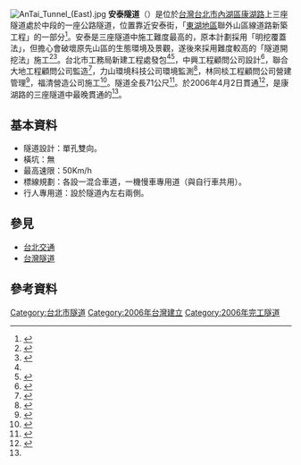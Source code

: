 {{Infobox tunnel
|name         = 安泰隧道
|image        = AnTai Tunnel (West).jpg
|caption      = 安泰隧道西端入口
|location     = {{flagicon|TWN}} [[臺北市|臺北市]]
|coordinates  = {{coord|25|04|41.9|N|121|36|58.1|E|display=inline,title}}
|route        = [[康湖路|康湖路]]
|status       = 使用中
|start        = [[臺北市|臺北市]][[內湖區|內湖區]]
|end          = [[臺北市|臺北市]][[內湖區|內湖區]]
|owner        =
|cost         =
|designer     = 中興工程顧問公司
|builder      = 福清營造公司
|method       = 隧道開挖法
|startwork    = 2005年4月
|complete     = 2006年4月2日
|open         = 2006年12月6日
|close        =
|operator     =
|traffic      = 公路
|toll         =
|vpd          =
|length       = 71公尺
|lanes        = 雙向2線道（+雙向機車道）
|speed        = 50公里/時
|hielevation  =
|lowelevation =
|depth        =
|height       =
|width        =
|diameter     = 
|grade        = 
}}
[[File:AnTai_Tunnel_(East).jpg|thumb]]
'''安泰隧道'''（{{lang-en|'''AnTai Tunnel'''}}）是位於[[台灣|台灣]][[台北市|台北市]][[內湖區|內湖區]][[康湖路|康湖路]]上三座隧道處於中段的一座公路隧道，位置靠近安泰街，「[[東湖_(臺北市)|東湖地區]]聯外山區線道路新築工程」的一部分<ref name="林志青">{{cite news|author=林志青|url=http://www.libertytimes.com.tw/2005/new/nov/30/today-taipei6.htm|title=東湖聯外山道動工 紓解汐止交界壅塞|work=自由時報|date=2005-11-30|accessdate=2011-05-08|deadurl=yes|archiveurl=https://web.archive.org/web/20070809004428/http://www.libertytimes.com.tw/2005/new/nov/30/today-taipei6.htm|archivedate=2007-08-09}}</ref>。安泰是三座隧道中施工難度最高的，原本計劃採用「明挖覆蓋法」，但擔心會破壞原先山區的生態環境及景觀，遂後來採用難度較高的「隧道開挖法」施工<ref>{{cite news |author=臺北訊 |title=北市康湖路隧道年底通車 東湖到內湖車程五分鐘 |work=中央日報 |date=2006-04-08 |page=7版}}</ref><ref name="劉開元">{{cite news |author=劉開元 |title=安泰隧道貫通 北市康湖路工程 年底通車 |work=聯合晚報 |date=2006-04-07 |page=13版 |accessdate=2011-05-08}}</ref>。台北市工務局新建工程處發包<ref name="林志青" /><ref name="詹三源">{{cite news |author=詹三源 |title=康湖路明通車 速限50公里 |work=聯合報 |date=2006-12-05 |page=C1版}}</ref>，中興工程顧問公司設計<ref>{{cite web |url=http://140.118.105.198/tgs/download/data/2011/01/20110121.doc |title=中華民國大地工程學會99年度大地工程碩博士論文獎及大地工程技術獎得獎者 |publisher=中華民國大地工程學會 |accessdate=2011-05-08 }}{{dead link|date=2017年12月 |bot=InternetArchiveBot |fix-attempted=yes }}</ref>，聯合大地工程顧問公司監造<ref>{{cite web|url=http://www.ugi.com.tw/rep/r4.htm|title=監造及專案管理|publisher=聯合大地工程顧問公司|accessdate=2011-05-08|archive-date=2015-01-19|archive-url=https://web.archive.org/web/20150119220302/http://www.ugi.com.tw/rep/r4.htm|dead-url=yes}}</ref>，力山環境科技公司環境監測<ref>{{cite web |url=http://www.lishan-et.com/fruit.htm |title=公司實績 - 環境監測 |publisher=力山環境科技公司 |accessdate=2011-05-08 |archive-date=2011-08-09 |archive-url=https://web.archive.org/web/20110809121639/http://www.lishan-et.com/fruit.htm |dead-url=no }}</ref>，林同棪工程顧問公司營建管理<ref>{{cite web|url=http://www.tylin.com.tw/BIG5/PROJECTC5.html|title=業績要覽 - 營建管理|publisher=林同棪工程顧問公司|accessdate=2011-05-08|deadurl=yes|archiveurl=https://web.archive.org/web/20110114064826/http://www.tylin.com.tw/BIG5/PROJECTC5.html|archivedate=2011-01-14}}</ref>，福清營造公司施工<ref>{{cite news |author=馮復華 |title=大湖到東湖 將建東西向道路 |work=聯合報 |date=2004-04-10 |page=B1版}}</ref>。隧道全長71公尺<ref name="陳曉宜">{{cite news|author=陳曉宜|url=http://www.libertytimes.com.tw/2006/new/dec/5/today-taipei4.htm|title=康湖路明通車 東湖添捷徑|work=自由時報|date=2006-12-05|accessdate=2011-05-08|deadurl=yes|archiveurl=https://archive.is/20130114010208/http://www.libertytimes.com.tw/2006/new/dec/5/today-taipei4.htm|archivedate=2013-01-14}}</ref>。於2006年4月2日貫通<ref>{{cite news |author=詹三源 |title=康湖路隧道3通 年底通車 高壓電塔將地下化 |work=聯合報 |date=2006-04-08 |page=C1版}}</ref>，是康湖路的三座隧道中最晚貫通的<ref name="劉開元" />。

== 基本資料 ==
*隧道設計：單孔雙向。
*橫坑：無
*最高速限：50Km/h
*標線規劃：各設一混合車道，一機慢車專用道（與自行車共用）。
*行人專用道：設於隧道內左右兩側。

== 參見 ==
*[[台北交通#車行隧道|台北交通]]
*[[台灣隧道#公路|台灣隧道]]

== 參考資料 ==
{{reflist}}


{{台北市隧道}}

{{DEFAULTSORT:AnTai Tunnel}}
[[Category:台北市隧道|Category:台北市隧道]]
[[Category:2006年台灣建立|Category:2006年台灣建立]]
[[Category:2006年完工隧道|Category:2006年完工隧道]]